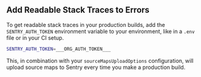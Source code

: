 ## Add Readable Stack Traces to Errors

To get readable stack traces in your production builds, add the `SENTRY_AUTH_TOKEN` environment variable to your environment, like in a `.env` file or in your CI setup.

<OrgAuthTokenNote />

```bash {filename:.env}
SENTRY_AUTH_TOKEN=___ORG_AUTH_TOKEN___
```

This, in combination with your `sourceMapsUploadOptions` configuration, will <PlatformLink to="/sourcemaps">upload source maps</PlatformLink> to Sentry every time you make a production build.
